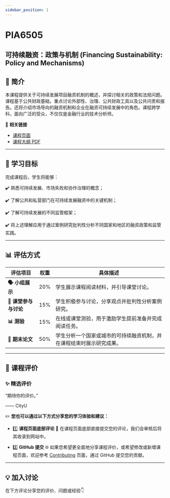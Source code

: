 ```yaml
---
sidebar_position: 1
---
```


# PIA6505
## 可持续融资：政策与机制 (Financing Sustainability: Policy and Mechanisms)

## **📘 简介**
本课程提供关于可持续发展项目融资机制的概述，并探讨相关的政策和法规问题。课程基于公共财政基础，重点讨论外部性、治理、公共财政工具以及公共问责和报告。还将介绍市场导向的融资机制和企业在融资可持续发展中的角色。课程跨学科，面向广泛的受众，不仅仅是金融行业的技术分析师。

🔗 **相关链接**
- [课程页面](https://www.cityu.edu.hk/catalogue/pg/202526/course/PIA6505.htm)
- [课程大纲 PDF](https://www.cityu.edu.hk/catalogue/pg/202526/course/PIA6505.pdf)

---

## **🎯 学习目标**

完成课程后，学生将能够：

✔️ 熟悉可持续发展、市场失败和协作治理的概念；

✔️ 了解公共和私营部门在可持续发展融资中的关键机制；

✔️ 了解可持续发展的不同监管框架；

✔️ 将上述理解应用于通过案例研究批判性分析不同国家和地区的融资政策和监管实践。

---

## **📊 评估方式**

| **评估项目**               | **权重** | **具体描述**                                                                                       |
|---------------------------|---------|---------------------------------------------------------------------------------------------------|
| **🗣️ 小组展示**            | 20%     | 学生展示课程阅读材料，并引导课堂讨论。                                                             |
| **💬 课堂参与与讨论**       | 15%     | 学生积极参与讨论，分享观点并批判性分析案例研究。                                                   |
| **📊 测验**                 | 15%     | 在线或课堂测验，用于激励学生提前准备并完成阅读任务。                                                 |
| **📄 期末论文**             | 50%     | 学生分析一个国家或城市的可持续融资机制，并在课程结束时展示研究成果。                              |

---

## **💬 课程评价**

### ✨ **精选评价**
<div className={commentStyles.commentBox}>
    <p className={commentStyles.commentText}>
        “期待你的评价。”
    </p>
    <p className={commentStyles.commentAuthor}>—— CityU</p>
</div>

✏️ **您也可以通过以下方式分享您的学习体验和建议：**

- 1️⃣ **课程页面底部评论**
💬 在课程页面底部直接提交您的评论，我们会审核后将其收录到网站中。

- 2️⃣ **GitHub 提交**
🌐 如果您希望更全面地分享课程评价，或希望修改或新增课程页面，欢迎参考 [Contributing](/contributing) 页面，通过 GitHub 提交您的贡献。

---

## **💡 加入讨论**

在下方评论分享您的评价、问题或经验👇
<Utterances />